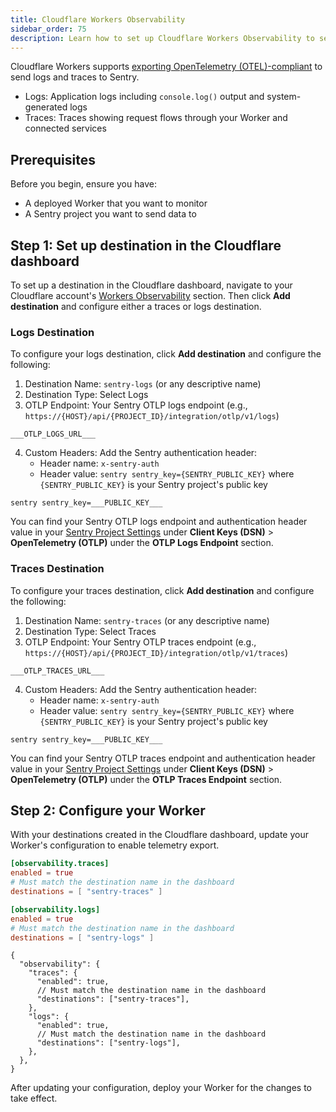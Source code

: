 ```yaml
---
title: Cloudflare Workers Observability
sidebar_order: 75
description: Learn how to set up Cloudflare Workers Observability to send forward logs and traces data to Sentry.
---
```


Cloudflare Workers supports [exporting OpenTelemetry (OTEL)-compliant](https://developers.cloudflare.com/workers/observability/exporting-opentelemetry-data/) to send logs and traces to Sentry.

- Logs: Application logs including `console.log()` output and system-generated logs
- Traces: Traces showing request flows through your Worker and connected services

## Prerequisites

Before you begin, ensure you have:

- A deployed Worker that you want to monitor
- A Sentry project you want to send data to

## Step 1: Set up destination in the Cloudflare dashboard

To set up a destination in the Cloudflare dashboard, navigate to your Cloudflare account's [Workers Observability](https://dash.cloudflare.com/?to=/:account/workers-and-pages/observability/pipelines) section. Then click **Add destination** and configure either a traces or logs destination.

### Logs Destination

To configure your logs destination, click **Add destination** and configure the following:

1. Destination Name: `sentry-logs` (or any descriptive name)
2. Destination Type: Select Logs
3. OTLP Endpoint: Your Sentry OTLP logs endpoint (e.g., `https://{HOST}/api/{PROJECT_ID}/integration/otlp/v1/logs`)

```
___OTLP_LOGS_URL___
```

4. Custom Headers: Add the Sentry authentication header:
   - Header name: `x-sentry-auth`
   - Header value: `sentry sentry_key={SENTRY_PUBLIC_KEY}` where `{SENTRY_PUBLIC_KEY}` is your Sentry project's public key

```
sentry sentry_key=___PUBLIC_KEY___
```

You can find your Sentry OTLP logs endpoint and authentication header value in your [Sentry Project Settings](https://sentry.io/settings/projects/) under **Client Keys (DSN)** > **OpenTelemetry (OTLP)** under the **OTLP Logs Endpoint** section.

### Traces Destination

To configure your traces destination, click **Add destination** and configure the following:

1. Destination Name: `sentry-traces` (or any descriptive name)
2. Destination Type: Select Traces
3. OTLP Endpoint: Your Sentry OTLP traces endpoint (e.g., `https://{HOST}/api/{PROJECT_ID}/integration/otlp/v1/traces`)

```
___OTLP_TRACES_URL___
```

4. Custom Headers: Add the Sentry authentication header:
   - Header name: `x-sentry-auth`
   - Header value: `sentry sentry_key={SENTRY_PUBLIC_KEY}` where `{SENTRY_PUBLIC_KEY}` is your Sentry project's public key

```
sentry sentry_key=___PUBLIC_KEY___
```

You can find your Sentry OTLP traces endpoint and authentication header value in your [Sentry Project Settings](https://sentry.io/settings/projects/) under **Client Keys (DSN)** > **OpenTelemetry (OTLP)** under the **OTLP Traces Endpoint** section.

## Step 2: Configure your Worker

With your destinations created in the Cloudflare dashboard, update your Worker's configuration to enable telemetry export.

```toml {filename:wrangler.toml}
[observability.traces]
enabled = true
# Must match the destination name in the dashboard
destinations = [ "sentry-traces" ]

[observability.logs]
enabled = true
# Must match the destination name in the dashboard
destinations = [ "sentry-logs" ]
```

```jsonc {filename:wrangler.jsonc}
{
  "observability": {
    "traces": {
      "enabled": true,
      // Must match the destination name in the dashboard
      "destinations": ["sentry-traces"],
    },
    "logs": {
      "enabled": true,
      // Must match the destination name in the dashboard
      "destinations": ["sentry-logs"],
    },
  },
}
```

After updating your configuration, deploy your Worker for the changes to take effect.
